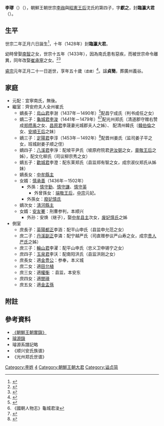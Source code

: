 '''李璆'''（{{lang-ko|'''이구'''}}）（{{bd|1420年||1469年}}），朝鮮王朝世宗[[李祹|李祹]]與[[昭憲王后|昭憲王后]]沈氏的第四子，字'''獻之'''，封'''臨瀛大君'''（{{lang-ko|'''임영 대군'''}}）。
==生平==
世宗二年正月六日誕生<ref>{{Cite web |url=http://sillok.history.go.kr/inspection/insp_king.jsp?id=wda_10201006_004&tabid=w |title=《世宗實錄》7卷，世宗2年(1420年)1月6日(乙巳)4번째기사 |access-date=2013-08-24 |archive-date=2019-05-10 |archive-url=https://web.archive.org/web/20190510080314/http://sillok.history.go.kr/inspection/insp_king.jsp?id=wda_10201006_004&tabid=w |dead-url=no }}</ref>，十年（1428年）封'''臨瀛大君'''。

幼時曾娶[[南智|南智]]之女，世宗十五年（1433年），因為南氏患有惡疾，而被世宗命令離異，同年改娶[[崔承寧|崔承寧]]之女。<ref>{{Cite web |url=http://sillok.history.go.kr/inspection/insp_king.jsp?id=wda_11508107_002&tabid=w |title=《世宗實錄》61卷,世宗15年(1433年)閏8月7日(丁巳)2번째기사 |access-date=2013-08-24 |archive-date=2019-09-05 |archive-url=https://web.archive.org/web/20190905103239/http://sillok.history.go.kr/inspection/insp_king.jsp?id=wda_11508107_002&tabid=w |dead-url=no }}</ref><ref>{{Cite web |url=http://sillok.history.go.kr/inspection/insp_king.jsp?id=wda_11512018_004&tabid=w |title=《世宗實錄》62卷,世宗15年(1433年)12月18日(丁卯)4번째기사 |access-date=2013-08-24 |archive-date=2019-09-05 |archive-url=https://web.archive.org/web/20190905051543/http://sillok.history.go.kr/inspection/insp_king.jsp?id=wda_11512018_004&tabid=w |dead-url=no }}</ref>

[[朝鮮睿宗|睿宗]]元年正月二十一日逝世，享年五十歲<small>（虛歲）</small><ref>{{Cite web |url=http://sillok.history.go.kr/inspection/insp_king.jsp?id=wha_10101021_002&tabid=w |title=《睿宗實錄》3卷，睿宗元年(1469年)1月21日(丙子)2번째기사 |access-date=2013-08-24 |archive-date=2019-05-09 |archive-url=https://web.archive.org/web/20190509210856/http://sillok.history.go.kr/inspection/insp_king.jsp?id=wha_10101021_002&tabid=w |dead-url=no }}</ref>。諡'''貞簡'''，葬廣州義谷。
==家庭==
*元配：宜寧南氏，無後。
*繼室：齊安府夫人全州崔氏
**嫡長子：[[烏山君|烏山君]]李澍（1437年－1490年）<ref>{{Cite web |url=http://sillok.history.go.kr/inspection/insp_king.jsp?id=wia_12108002_003&tabid=w |title=《成宗實錄》243卷,成宗21年(1490年)8月2日(壬午)3번째기사 |access-date=2013-08-24 |archive-date=2019-09-09 |archive-url=https://web.archive.org/web/20190909015506/http://sillok.history.go.kr/inspection/insp_king.jsp?id=wia_12108002_003&tabid=w |dead-url=no }}</ref>配昌宁成氏（判书成任之女）
**嫡二子：[[李浚_(朝鮮)|龜城君李浚]]（1441年－1479年）<ref>《國朝人物志》龜城君浚 </ref><ref>{{Cite web |url=http://sillok.history.go.kr/inspection/insp_king.jsp?id=wia_11001028_001&tabid=w |title=《成宗實錄》100卷,成宗10年(1479年)1月28日(乙酉)1번째기사 |access-date=2013-08-24 |archive-date=2017-03-17 |archive-url=https://web.archive.org/web/20170317054154/http://sillok.history.go.kr/inspection/insp_king.jsp?id=wia_11001028_001&tabid=w |dead-url=no }}</ref>配光州郑氏（清道郡守赠右赞成[[郑缵禹|郑缵禹]]之女、[[昌原君|昌原君]]李晟妻光城郡夫人之姊）、 配清州韓氏〔[[韓伯倫|韓伯倫]]之女、[[安順王后|安順王后]]之妹〕
**嫡三子：[[定陽君|定陽君]]李淳（1453年－1492年）<ref>{{Cite web |url=http://sillok.history.go.kr/inspection/insp_king.jsp?id=wia_12304023_005&tabid=w |title=《成宗實錄》264卷,成宗23年(1492年)4月23日(癸亥)5번째기사 |access-date=2013-08-24 |archive-date=2019-09-01 |archive-url=https://web.archive.org/web/20190901232641/http://sillok.history.go.kr/inspection/insp_king.jsp?id=wia_12304023_005&tabid=w |dead-url=no }}</ref>配晋州姜氏（监司姜子平之女，班城尉姜子顺之侄）
**嫡四子：[[八溪君|八溪君]]李淨：配坡平尹氏（坡原府院君[[尹汝弼|尹汝弼]]之女，[[章敬王后|章敬王后]]之姊），配文化柳氏（司议柳宗秀之女）
**嫡五子：[[歡城君|歡城君]]李澄：配东莱郑氏（县监郑有智之女，成宗淑仪郑氏从姊妹）
**嫡長女：[[中牟縣主|中牟縣主]]
**女婿：[[慎承善|慎承善]]（1436年－1502年）
***外孫：[[慎守勤|慎守勤]]、[[慎守謙|慎守謙]]、[[慎守英|慎守英]]
****外曾孫女：[[端敬王后|端敬王后]]，[[朝鮮中宗|中宗]]元妃。
***外孫女：[[廢妃慎氏_(燕山君)|廢妃慎氏]]
**嫡次女：[[淸河縣主|淸河縣主]]
**女婿：[[安友騫|安友騫]]：刑曹参判，本顺兴
***外孙：安焕（继子），娶[[中牟县主|中牟县主]]次女，[[废妃慎氏|废妃慎氏]]之姊
*側室
**庶長子：[[英陽都正|英陽都正]]李涵：配平山申氏（县监申允范之女）
**庶二子：[[丹溪副正|丹溪副正]]李潾：配宁越严氏（司直赠参议严山寿之女，成宗[[贵人严氏|贵人严氏]]之姊）
**庶三子：[[輪山君|輪山君]]李濯：配平山申氏（忠义卫申锡宁之女）
**庶四子：[[玉泉君|玉泉君]]李沃：配南阳洪氏（县监洪刚之女）
**庶長女：適[[金豊公|金豊公]]：参奉，本义城
**庶二女：適[[田允植|田允植]]
**庶三女：適[[權衡|權衡]] ：县监，本安东
**庶四女：適[[閔瑛|閔瑛]]
**庶五女：適[[金孟孫|金孟孫]]

==附註==
{{reflist}}

== 參考資料 ==
*[http://sillok.history.go.kr/main/main.jsp 《朝鮮王朝實錄》] {{Wayback|url=http://sillok.history.go.kr/main/main.jsp |date=20150905161523 }}
*[https://web.archive.org/web/20131004223554/http://royal.kostma.net/Ge/MainTree 璿源錄]
*璿源系譜記略
*《顺兴安氏族谱》
*《光州郑氏世谱》
[[Category:李姓|Category:李姓]]
[[Category:朝鮮世宗王子|4]]
[[Category:朝鮮王朝大君|Category:朝鮮王朝大君]]
[[Category:谥贞简|Category:谥贞简]]